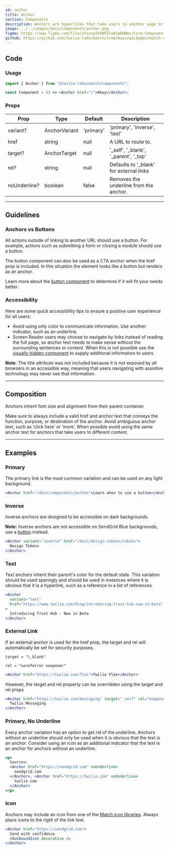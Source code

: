 ```yaml
---
id: anchor
title: Anchor
section: Components
description: Anchors are hyperlinks that take users to another page or a section on a page. They are found throughout the interface, both on their own line and inline with text.
image: ../../images/docs/components/anchor.png
figma: https://www.figma.com/file/oYazzpZ4XWFUlwD1pDHNms/Core-Components?node-id=0%3A1
github: https://github.com/twilio-labs/match/tree/main/packages/match-components/src/anchor
---
```


## Code

### Usage

```jsx
import { Anchor } from "@twilio-labs/match/components";

const Component = () => <Anchor href="/">Ahoy</Anchor>;
```

### Props

| Prop         | Type          | Default   | Description                              |
| ------------ | ------------- | --------- | ---------------------------------------- |
| variant?     | AnchorVariant | 'primary' | 'primary', 'inverse', 'text'             |
| href         | string        | null      | A URL to route to.                       |
| target?      | AnchorTarget  | null      | '\_self', '\_blank', '\_parent', '\_top' |
| rel?         | string        | null      | Defaults to '\_blank' for external links |
| noUnderline? | boolean       | false     | Removes the underline from the anchor.   |

---

## Guidelines

### Anchors vs Buttons

All actions outside of linking to another URL should use a button. For example, actions such as submitting a form or closing a module should
use a button.

The button component can also be used as a CTA anchor when the href prop is included. In this situation the element looks like a button but
renders as an anchor.

Learn more about the [button component](/docs/components/button) to determine if it will fit your needs better.

### Accessibility

Here are some quick accessibility tips to ensure a positive user experience for all users:

- Avoid using only color to communicate information. Use another indicator, such as an underline.
- Screen Reader users may choose to navigate by links instead of reading the full page, so anchor text needs to make sense without the surrounding
  sentences or content. When this is not possible use the [visually hidden component](/docs/components/visually-hidden) to supply additional information to users.

**Note**: The title attribute was not included because it is not exposed by all browsers in an accessible way, meaning that users navigating
with assistive technology may never see that information.

---

## Composition

Anchors inherit font size and alignment from their parent container.

Make sure to always include a valid href and anchor text that conveys the function, purpose, or destination of the anchor. Avoid ambiguous anchor
text, such as ‘click here’ or ‘more’. When possible avoid using the same anchor text for anchors that take users to different content.

---

## Examples

### Primary

The primary link is the most common variation and can be used on any light background.

```jsx live
<Anchor href="/docs/components/button">Learn when to use a button</Anchor>
```

### Inverse

Inverse anchors are designed to be accessible on dark backgrounds.

**Note:** Inverse anchors are not accessible on SendGrid Blue backgrounds, use a [button](/docs/components/button) instead.

```jsx live bg=darkest
<Anchor variant="inverse" href="/docs/design-tokens/tokens">
  Design Tokens
</Anchor>
```

### Text

Text anchors inherit their parent's color for the default state. This variation should be used sparingly and should be used in instances
where it is obvious that it is a hyperlink, such as a reference in a list of references.

```jsx live
<Anchor
  variant="text"
  href="https://www.twilio.com/blog/introducing-trust-hub-now-in-beta"
>
  Introducing Trust Hub - Now in Beta
</Anchor>
```

### External Link

If an external anchor is used for the href prop, the target and rel will automatically be set for security purposes.

`target = "\_blank"`

`rel = "noreferrer noopener"`

```jsx live
<Anchor href="https://twilio.com/flex">Twilio Flex</Anchor>
```

However, the target and rel property can be overridden using the target and rel props

```jsx live
<Anchor href="https://twilio.com/messaging" target="_self" rel="noopener">
  Twilio Messaging
</Anchor>
```

### Primary, No Underline

Every anchor variation has an option to get rid of the underline. Anchors without an underline should only be used when it is obvious
that the text is an anchor. Consider using an icon as an additional indicator that the text is an anchor for anchors without an underline.

```jsx live
<p>
  Sources:
  <Anchor href="https://sendgrid.com" noUnderline>
    sendgrid.com
  </Anchor>, <Anchor href="https://twilio.com" noUnderline>
    twilio.com
  </Anchor>
</p>
```

### Icon

Anchors may include an icon from one of the [Match icon libraries](/docs/components/icon). Always place icons to the right of the link text.

```jsx live
<Anchor href="https://sendgrid.com">
  Send with confidence
  <OutboundIcon decorative />
</Anchor>
```
